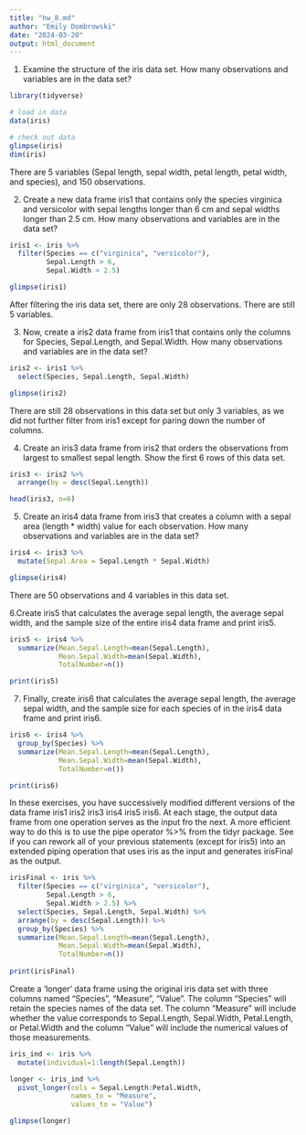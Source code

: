 ```yaml
---
title: "hw_8.md"
author: "Emily Dombrowski"
date: "2024-03-20"
output: html_document
---
```


1. Examine the structure of the iris data set. How many observations and variables are in the data set?

```r
library(tidyverse)

# load in data
data(iris)
```

```r
# check out data
glimpse(iris)
dim(iris) 
```
There are 5 variables (Sepal length, sepal width, petal length, petal width, and species), and 150 observations. 

2. Create a new data frame iris1 that contains only the species virginica and versicolor with sepal lengths longer than 6 cm and sepal widths longer than 2.5 cm. How many observations and variables are in the data set?

```r
iris1 <- iris %>%
  filter(Species == c("virginica", "versicolor"),
         Sepal.Length > 6,
         Sepal.Width > 2.5)

glimpse(iris1)
```
After filtering the iris data set, there are only 28 observations. There are still 5 variables.  

3. Now, create a iris2 data frame from iris1 that contains only the columns for Species, Sepal.Length, and Sepal.Width. How many observations and variables are in the data set?
```r
iris2 <- iris1 %>%
  select(Species, Sepal.Length, Sepal.Width)

glimpse(iris2)
```
There are still 28 observations in this data set but only 3 variables, as we did not further filter from iris1 except for paring down the number of columns. 

4. Create an iris3 data frame from iris2 that orders the observations from largest to smallest sepal length. Show the first 6 rows of this data set.
```r

iris3 <- iris2 %>%
  arrange(by = desc(Sepal.Length))

head(iris3, n=6)
```

5. Create an iris4 data frame from iris3 that creates a column with a sepal area (length * width) value for each observation. How many observations and variables are in the data set?
```r
iris4 <- iris3 %>%
  mutate(Sepal.Area = Sepal.Length * Sepal.Width)

glimpse(iris4)
```
There are 50 observations and 4 variables in this data set. 

6.Create iris5 that calculates the average sepal length, the average sepal width, and the sample size of the entire iris4 data frame and print iris5.
```r
iris5 <- iris4 %>%
  summarize(Mean.Sepal.Length=mean(Sepal.Length),
            Mean.Sepal.Width=mean(Sepal.Width),
            TotalNumber=n())

print(iris5)
```

7. Finally, create iris6 that calculates the average sepal length, the average sepal width, and the sample size for each species of in the iris4 data frame and print iris6.
```r
iris6 <- iris4 %>%
  group_by(Species) %>%
  summarize(Mean.Sepal.Length=mean(Sepal.Length),
            Mean.Sepal.Width=mean(Sepal.Width),
            TotalNumber=n())

print(iris6)
```


In these exercises, you have successively modified different versions of the data frame iris1 iris2 iris3 iris4 iris5 iris6. At each stage, the output data frame from one operation serves as the input fro the next. A more efficient way to do this is to use the pipe operator %>% from the tidyr package. See if you can rework all of your previous statements (except for iris5) into an extended piping operation that uses iris as the input and generates irisFinal as the output.
```r

irisFinal <- iris %>%
  filter(Species == c("virginica", "versicolor"),
         Sepal.Length > 6,
         Sepal.Width > 2.5) %>%
  select(Species, Sepal.Length, Sepal.Width) %>%
  arrange(by = desc(Sepal.Length)) %>%
  group_by(Species) %>%
  summarize(Mean.Sepal.Length=mean(Sepal.Length),
            Mean.Sepal.Width=mean(Sepal.Width),
            TotalNumber=n())
  
print(irisFinal)
```

Create a ‘longer’ data frame using the original iris data set with three columns named “Species”, “Measure”, “Value”. The column “Species” will retain the species names of the data set. The column “Measure” will include whether the value corresponds to Sepal.Length, Sepal.Width, Petal.Length, or Petal.Width and the column “Value” will include the numerical values of those measurements.

```r
iris_ind <- iris %>%
  mutate(individual=1:length(Sepal.Length))

longer <- iris_ind %>%
  pivot_longer(cols = Sepal.Length:Petal.Width,
               names_to = "Measure",
               values_to = "Value")

glimpse(longer)
```